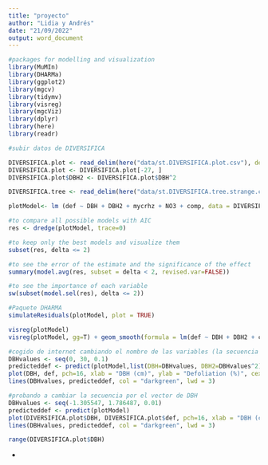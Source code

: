 ```yaml
---
title: "proyecto"
author: "Lidia y Andrés"
date: "21/09/2022"
output: word_document
---
```


```r
#packages for modelling and visualization
library(MuMIn)
library(DHARMa)
library(ggplot2)
library(mgcv) 
library(tidymv) 
library(visreg) 
library(mgcViz) 
library(dplyr)
library(here)
library(readr)

#subir datos de DIVERSIFICA

DIVERSIFICA.plot <- read_delim(here("data/st.DIVERSIFICA.plot.csv"), delim = ";")
DIVERSIFICA.plot <- DIVERSIFICA.plot[-27, ]
DIVERSIFICA.plot$DBH2 <- DIVERSIFICA.plot$DBH^2

DIVERSIFICA.tree <- read_delim(here("data/st.DIVERSIFICA.tree.strange.csv"), delim = ";")
```

```r
plotModel<- lm (def ~ DBH + DBH2 + mycrhz + NO3 + comp, data = DIVERSIFICA.plot, na.action = na.fail)

#to compare all possible models with AIC
res <- dredge(plotModel, trace=0)

#to keep only the best models and visualize them
subset(res, delta <= 2)

#to see the error of the estimate and the significance of the effect
summary(model.avg(res, subset = delta < 2, revised.var=FALSE))

#to see the importance of each variable
sw(subset(model.sel(res), delta <= 2))

#Paquete DHARMA
simulateResiduals(plotModel, plot = TRUE)
```

```r
visreg(plotModel)
visreg(plotModel, gg=T) + geom_smooth(formula = lm(def ~ DBH + DBH2 + comp + mycrhz), data = DIVERSIFICA.plot)

#cogido de internet cambiando el nombre de las variables (la secuencia de valores de DBH no tiene sentido, le pongo numeros con sentido)
DBHvalues <- seq(0, 30, 0.1)
predicteddef <- predict(plotModel,list(DBH=DBHvalues, DBH2=DBHvalues^2))
plot(DBH, def, pch=16, xlab = "DBH (cm)", ylab = "Defoliation (%)", cex.lab = 1.3, col = "blue")
lines(DBHvalues, predicteddef, col = "darkgreen", lwd = 3)

#probando a cambiar la secuencia por el vector de DBH
DBHvalues <- seq(-1.305547, 1.786487, 0.01)
predicteddef <- predict(plotModel)
plot(DIVERSIFICA.plot$DBH, DIVERSIFICA.plot$def, pch=16, xlab = "DBH (cm)", ylab = "Defoliation (%)", cex.lab = 1.3, col = "blue")
lines(DBHvalues, predicteddef, col = "darkgreen", lwd = 3)

range(DIVERSIFICA.plot$DBH)

```

-   
